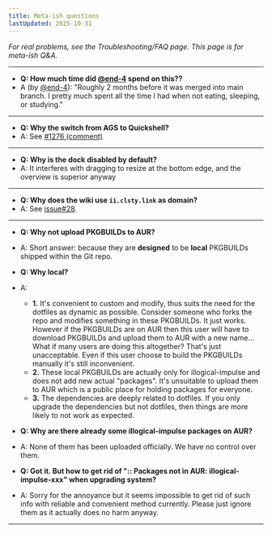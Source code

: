 ```yaml
---
title: Meta-ish questions
lastUpdated: 2025-10-31
---
```


_For real problems, see the Troubleshooting/FAQ page. This page is for meta-ish Q&A._

---
- **Q: How much time did [@end-4](https://github.com/end-4) spend on this??**
- A (by [@end-4](https://github.com/end-4)): "Roughly 2 months before it was merged into main branch. I pretty much spent all the time I had when not eating, sleeping, or studying."
---
- **Q: Why the switch from AGS to Quickshell?**
- A: See [#1276 (comment)](https://github.com/end-4/dots-hyprland/pull/1276#issuecomment-2860016485)
---
- **Q: Why is the dock disabled by default?**
- A: It interferes with dragging to resize at the bottom edge, and the overview is superior anyway
---
- **Q: Why does the wiki use `ii.clsty.link` as domain?**
- A: See [issue#28](https://github.com/end-4/dots-hyprland-wiki/issues/28).
---
- **Q: Why not upload PKGBUILDs to AUR?**
- A: Short answer: because they are **designed** to be **local** PKGBUILDs shipped within the Git repo.
- **Q: Why local?**
- A:
  - **1.** It's convenient to custom and modify, thus suits the need for the dotfiles as dynamic as possible. Consider someone who forks the repo and modifies something in these PKGBUILDs. It just works. However if the PKGBUILDs are on AUR then this user will have to download PKGBUILDs and upload them to AUR with a new name... What if many users are doing this altogether? That's just unacceptable. Even if this user choose to build the PKGBUILDs manually it's still inconvenient.
  - **2.** These local PKGBUILDs are actually only for illogical-impulse and does not add new actual "packages". It's unsuitable to upload them to AUR which is a public place for holding packages for everyone.
  - **3.** The dependencies are deeply related to dotfiles. If you only upgrade the dependencies but not dotfiles, then things are more likely to not work as expected.

- **Q: Why are there already some illogical-impulse packages on AUR?**
- A: None of them has been uploaded officially. We have no control over them.

- **Q: Got it. But how to get rid of ":: Packages not in AUR: illogical-impulse-xxx" when upgrading system?**
- A: Sorry for the annoyance but it seems impossible to get rid of such info with reliable and convenient method currently. Please just ignore them as it actually does no harm anyway.
---

